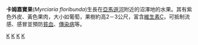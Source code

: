 {{unreferenced|time=2012-07-17T07:30:03+00:00}}
{{Speciesbox
| taxon = Myrciaria floribunda
| binomial_authority = ([[Carl_Friedrich_Philipp_von_Martius|Mart.]]) O.Berg
| image =  Guavaberry.jpg
| image_caption =卡姆嘉宝果
}}

'''卡姆嘉寶果'''(''Myrciaria floribunda'')生長在[[亞馬遜河|亞馬遜河]]附近的沼澤地的水果。其有紫色外皮、黃色果肉，大小如葡萄，果樹約高2－3公尺，富含[[維生素C|維生素C]]，可抵制流感、感冒並預防[[貧血|貧血]]、[[傳染病|傳染病]]等。

{{Taxonbar}}
[[Category:水果|K]]
[[Category:浆果|K]]
[[Category:桃金娘科|K]]
[[Category:拟香桃木属|K]]

{{Myrtaceae-stub}}